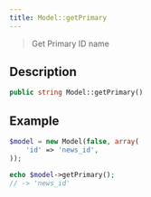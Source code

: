 ```yaml
---
title: Model::getPrimary
---
```


> Get Primary ID name


## Description

```php
public string Model::getPrimary()
```


## Example

```php title="Controller"
$model = new Model(false, array(
    'id' => 'news_id',
));

echo $model->getPrimary();
// -> 'news_id'
```